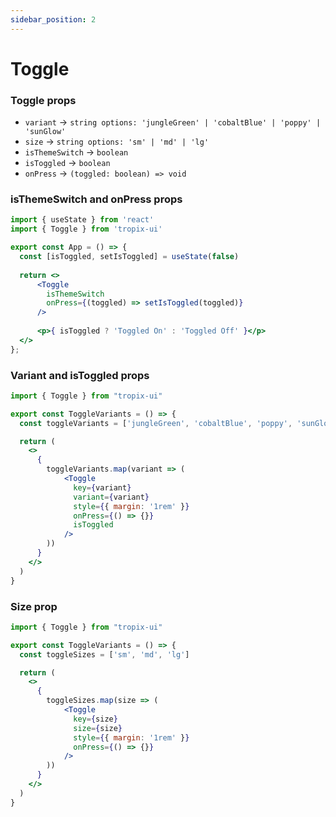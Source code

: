 ```yaml
---
sidebar_position: 2
---
```


# Toggle

### Toggle props
- `variant` → `string options: 'jungleGreen' | 'cobaltBlue' | 'poppy' | 'sunGlow'`
- `size` → `string options: 'sm' | 'md' | 'lg'`
- `isThemeSwitch` → `boolean`
- `isToggled` → `boolean`
- `onPress` → `(toggled: boolean) => void`




### isThemeSwitch and onPress props

```jsx
import { useState } from 'react'
import { Toggle } from 'tropix-ui'

export const App = () => {
  const [isToggled, setIsToggled] = useState(false)
   
  return <>
      <Toggle 
        isThemeSwitch
        onPress={(toggled) => setIsToggled(toggled)}
      />
      
      <p>{ isToggled ? 'Toggled On' : 'Toggled Off' }</p>
  </>
};
```

<SingleToggle isThemeSwitch />

### Variant and isToggled props

```jsx
import { Toggle } from "tropix-ui"

export const ToggleVariants = () => {
  const toggleVariants = ['jungleGreen', 'cobaltBlue', 'poppy', 'sunGlow']

  return (
    <>
      {
        toggleVariants.map(variant => (
            <Toggle
              key={variant}
              variant={variant}
              style={{ margin: '1rem' }}
              onPress={() => {}}
              isToggled
            />
        ))
      }
    </>
  )
}
```

<ToggleVariants />


### Size prop

```jsx
import { Toggle } from "tropix-ui"

export const ToggleVariants = () => {
  const toggleSizes = ['sm', 'md', 'lg']

  return (
    <>
      {
        toggleSizes.map(size => (
            <Toggle
              key={size}
              size={size}
              style={{ margin: '1rem' }}
              onPress={() => {}}
            />
        ))
      }
    </>
  )
}
```

<ToggleSizes />

